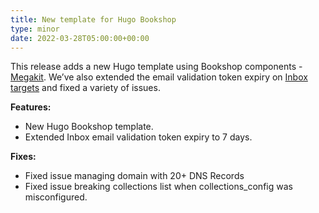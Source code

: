```yaml
---
title: New template for Hugo Bookshop
type: minor
date: 2022-03-28T05:00:00+00:00
---
```

This release adds a new Hugo template using Bookshop components  - [Megakit](https://cloudcannon.com/community/themes/megakit/).  We’ve also extended the email validation token expiry on [Inbox targets](/documentation/articles/integrating-your-forms-with-email/) and fixed a variety of issues.

**Features:**

* New Hugo Bookshop template.
* Extended Inbox email validation token expiry to 7 days.

**Fixes:**

* Fixed issue managing domain with 20+ DNS Records
* Fixed issue breaking collections list when collections\_config was misconfigured.
